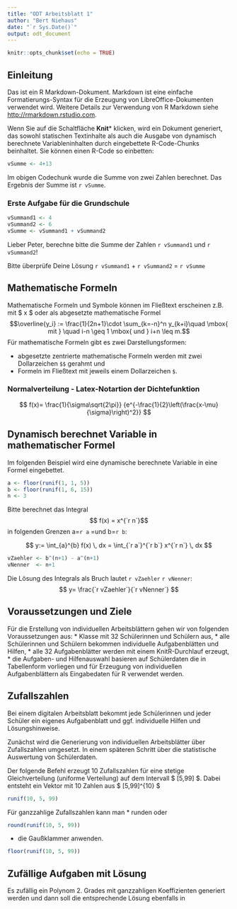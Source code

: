 ```yaml
---
title: "ODT Arbeitsblatt 1"
author: "Bert Niehaus"
date: "`r Sys.Date()`"
output: odt_document
---
```


```r
knitr::opts_chunk$set(echo = TRUE)
```

## Einleitung
Das ist ein R Markdown-Dokument. Markdown ist eine einfache Formatierungs-Syntax für die Erzeugung von LibreOffice-Dokumenten verwendet wird. Weitere Details zur Verwendung von R Markdown siehe <http://rmarkdown.rstudio.com>.

Wenn Sie auf die Schaltfläche **Knit*** klicken, wird ein Dokument generiert, das sowohl statischen Textinhalte als auch die Ausgabe von dynamisch berechnete Variableninhalten durch eingebettete R-Code-Chunks beinhaltet. Sie können einen R-Code so einbetten:

```r
vSumme <- 4+13
```

Im obigen Codechunk wurde die Summe von zwei Zahlen berechnet. Das Ergebnis der Summe ist `r vSumme`.

### Erste Aufgabe für die Grundschule
```r
vSummand1 <- 4
vSummand2 <- 6
vSumme <- vSummand1 + vSummand2 
```
Lieber Peter, berechne bitte die Summe der Zahlen `r vSummand1` und `r vSummand2`!

Bitte überprüfe Deine Lösung
`r vSummand1`  +  `r vSummand2` =  `r vSumme`

## Mathematische Formeln 

Mathematische Formeln und Symbole können im Fließtext erscheinen z.B. mit $ x \in \mathbb{R} $ oder als abgesetzte mathematische Formel  
$$\overline{y_i} := \frac{1}{2n+1}\cdot \sum_{k=-n}^n y_{k+i}\quad \mbox{ mit } \quad i-n \geq 1 \mbox{ und }  i+n \leq m.$$
Für mathematische Formeln gibt es zwei Darstellungsformen:

* abgesetzte zentrierte mathematische Formeln werden mit zwei Dollarzeichen `$$` gerahmt und
* Formeln im Fließtext mit jeweils einem Dollarzeichen `$`.

### Normalverteilung - Latex-Notartion der Dichtefunktion
$$
f(x)= \frac{1}{\sigma\sqrt{2\pi}} {e^{-\frac{1}{2}\left(\frac{x-\mu}{\sigma}\right)^2}}
$$



## Dynamisch berechnet Variable in mathematischer Formel
Im folgenden Beispiel wird eine dynamische berechnete Variable in eine Formel eingebettet.
```r
a <- floor(runif(1, 1, 5))
b <- floor(runif(1, 6, 15))
n <- 3
```

Bitte berechnet das Integral 
$$ f(x) = x^{`r n`}$$ 
in folgenden Grenzen a=`r a` =und b=`r b`: 

$$
 y:= \int_{a}^{b} f(x) \, dx = \int_{`r a`}^{`r b`} x^{`r n`} \, dx
$$
```r
vZaehler <- b^(n+1) - a^(n+1) 
vNenner  <- n+1
```

Die Lösung des Integrals als Bruch lautet `r vZaehler` `r vNenner`:
$$
 y= \frac{`r vZaehler`}{`r vNenner`}
$$

## Voraussetzungen und Ziele
Für die Erstellung von individuellen Arbeitsblättern gehen wir von folgenden Voraussetzungen aus:
* Klasse mit 32 Schülerinnen und Schülern aus,
* alle Schülerinnen und Schülern bekommen individuelle Aufgabenblätten und Hilfen,
* alle 32 Aufgabenblätter werden mit einem KnitR-Durchlauf erzeugt,
* die Aufgaben- und Hilfenauswahl basieren auf Schülerdaten die in Tabellenform vorliegen und für Erzeugung von individuellen Aufgabenblättern als Eingabedaten für R verwendet werden.

## Zufallszahlen 
Bei einem digitalen Arbeitsblatt bekommt jede Schülerinnen und jeder Schüler ein eigenes Aufgabenblatt und ggf. individuelle Hilfen und Lösungshinweise. 


Zunächst wird die Generierung von individuellen Arbeitsblätter über Zufallszahlen umgesetzt. In einem späteren Schritt über die statistische Auswertung von Schülerdaten.

Der folgende Befehl erzeugt 10 Zufallszahlen für eine stetige Gleichverteilung (uniforme Verteilung) auf dem Intervall $ [5,99] $. Dabei entsteht ein Vektor mit 10 Zahlen aus $ [5,99]^{10} $
```r
runif(10, 5, 99)
```
Für ganzzahlige Zufallszahlen kann man 
* runden oder
```r
round(runif(10, 5, 99))
```
* die Gaußklammer
anwenden.
```r
floor(runif(10, 5, 99))
```

## Zufällige Aufgaben mit Lösung 
Es zufällig ein Polynom 2. Grades mit ganzzahligen Koeffizienten generiert werden und dann soll die entsprechende Lösung ebenfalls in  

